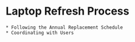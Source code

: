 # Laptop Refresh Process
    * Following the Annual Replacement Schedule
    * Coordinating with Users